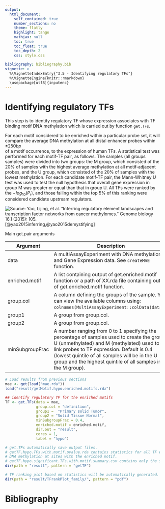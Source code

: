 ```yaml
---
output: 
  html_document:
    self_contained: true
    number_sections: no
    theme: flatly
    highlight: tango
    mathjax: null
    toc: true
    toc_float: true
    toc_depth: 2
    css: style.css
  
bibliography: bibliography.bib    
vignette: >
  %\VignetteIndexEntry{"3.5 - Identifying regulatory TFs"}
  %\VignetteEngine{knitr::rmarkdown}
  \usepackage[utf8]{inputenc}
---
```


# Identifying regulatory TFs


This step is to identify regulatory TF whose expression associates with TF binding motif 
DNA methylation which is carried out by function `get.TFs`.

For each motif considered to be enriched within a particular probe set, it will
compare the average DNA methylation at all distal enhancer probes within $\pm250bp$  
of a motif occurrence, to the expression of human TFs. A statistical test 
was performed for each motif-TF pair, as follows. The samples (all groups samples) 
were divided into two groups: the M group, which consisted 
of the 20\% of samples with the highest average methylation at all motif-adjacent 
probes, and the U group, which consisted of the 20\% of samples with the lowest 
methylation. For each candidate motif-TF pair, the Mann-Whitney U test was used to test 
the null hypothesis that overall gene expression in group M was greater or equal 
than that in group U.
All TFs were ranked by the $-log_{10}(P_{r})$, and those falling within the top 5% of 
this ranking were considered candidate upstream regulators. 

![Source: Yao, Lijing, et al. "Inferring regulatory element landscapes and transcription factor networks from cancer methylomes." Genome biology 16.1 (2015): 105.](figures/paper_get_pairs.png) [@yao2015inferring,@yao2015demystifying]

<div class="panel panel-info">
<div class="panel-heading">Main get.pair arguments </div>
<div class="panel-body">
| Argument | Description |
|--------------------|----------------------------------------------------------------------------------------------------------------------------------------------------------------------------------------------------------------------------------------------------------------------------------|
| data | A multiAssayExperiment with DNA methylation and Gene Expression data. See `createMAE` function. |
| enriched.motif | A list containing output of get.enriched.motif function or a path of XX.rda file containing output of get.enriched.motif function. |
| group.col         | A column defining the groups of the sample. You can view the available columns using: `colnames(MultiAssayExperiment::colData(data))`.                
| group1 | A group from group.col. |
| group2 | A group from group.col. |
| minSubgroupFrac |  A number ranging from 0 to 1 specifying the percentage of samples used to create the groups U (unmethylated)  and M (methylated) used to link probes to TF expression.  Default is 0.4 (lowest quintile of all samples will be in the  U group and the highest quintile of all samples in the M group). |
</div>
</div>


```r
# Load results from previous sections
mae <- get(load("mae.rda"))
load("result/getMotif.hypo.enriched.motifs.rda")
```

```r
## identify regulatory TF for the enriched motifs
TF <- get.TFs(data = mae, 
              group.col = "definition",
              group1 =  "Primary solid Tumor",
              group2 = "Solid Tissue Normal",
              minSubgroupFrac = 0.4,
              enriched.motif = enriched.motif,
              dir.out = "result", 
              cores = 1, 
              label = "hypo")
```

```r
# get.TFs automatically save output files. 
# getTF.hypo.TFs.with.motif.pvalue.rda contains statistics for all TF with average 
# DNA methylation at sites with the enriched motif.
# getTF.hypo.significant.TFs.with.motif.summary.csv contains only the significant probes.
dir(path = "result", pattern = "getTF")  

# TF ranking plot based on statistics will be automatically generated.
dir(path = "result/TFrankPlot_family/", pattern = "pdf") 
```

# Bibliography
